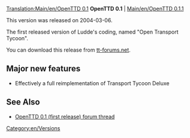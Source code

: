 [[Translation:Main/en/OpenTTD 0.1]]{{en/OTTDVersions}}
'''OpenTTD 0.1''' | [[Main/en/OpenTTD 0.1.1]]

This version was released on 2004-03-06.

The first released version of Ludde's coding, named "Open Transport Tycoon".

You can download this release from [http://www.tt-forums.net/openttd/ tt-forums.net].

==Major new features==
* Effectively a full reimplementation of Transport Tycoon Deluxe

==See Also==
* [http://www.tt-forums.net/viewtopic.php?f=29&t=6559 OpenTTD 0.1 (first release) forum thread]

[[Category:en/Versions]]